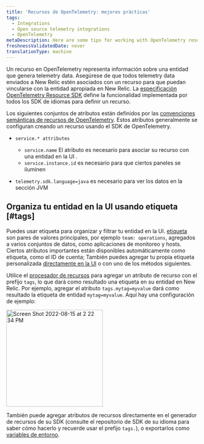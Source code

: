 ```yaml
---
title: 'Recursos de OpenTelemetry: mejores prácticas'
tags:
  - Integrations
  - Open source telemetry integrations
  - OpenTelemetry
metaDescription: Here are some tips for working with OpenTelemetry resources and New Relic.
freshnessValidatedDate: never
translationType: machine
---
```


Un recurso en OpenTelemetry representa información sobre una entidad que genera telemetry data. Asegúrese de que todos telemetry data enviados a New Relic estén asociados con un recurso para que puedan vincularse con la entidad apropiada en New Relic. La [especificación OpenTelemetry Resource SDK](https://github.com/open-telemetry/opentelemetry-specification/blob/main/specification/resource/sdk.md) define la funcionalidad implementada por todos los SDK de idiomas para definir un recurso.

Los siguientes conjuntos de atributos están definidos por las [convenciones semánticas de recursos de OpenTelemetry](https://github.com/open-telemetry/opentelemetry-specification/blob/main/specification/semantic-conventions.md). Estos atributos generalmente se configuran creando un recurso usando el SDK de OpenTelemetry.

* `service.* attributes`

  * `service.name` El atributo es necesario para asociar su recurso con una entidad en la UI .
  * `service.instance.id` es necesario para que ciertos paneles se iluminen

* `telemetry.sdk.language=java` es necesario para ver los datos en la sección JVM

## Organiza tu entidad en la UI usando etiqueta [#tags]

Puedes usar etiqueta para organizar y filtrar tu entidad en la UI. [etiqueta](/docs/new-relic-solutions/new-relic-one/core-concepts/use-tags-help-organize-find-your-data/) son pares de valores principales, por ejemplo `team: operations`, agregados a varios conjuntos de datos, como aplicaciones de monitoreo y hosts. Ciertos atributos importantes están disponibles automáticamente como etiqueta, como el ID de cuenta; También puedes agregar tu propia etiqueta personalizada [directamente en la UI](/docs/new-relic-solutions/new-relic-one/core-concepts/use-tags-help-organize-find-your-data/#add-tags) o con uno de los métodos siguientes.

Utilice el [procesador de recursos](https://github.com/open-telemetry/opentelemetry-collector-contrib/tree/main/processor/resourceprocessor) para agregar un atributo de recurso con el prefijo `tags`, lo que dará como resultado una etiqueta en su entidad en New Relic. Por ejemplo, agregar el atributo `tags.mytag=myvalue` dará como resultado la etiqueta de entidad `mytag=myvalue`. Aquí hay una configuración de ejemplo:

<img
  width="254"
  alt="Screen Shot 2022-08-15 at 2 22 34 PM"
  src="https://user-images.githubusercontent.com/48657837/184720791-d2040326-55e6-4932-a4da-87d5ed4e6801.png"
/>

También puede agregar atributos de recursos directamente en el generador de recursos de su SDK (consulte el repositorio de SDK de su idioma para saber cómo hacerlo y recuerde usar el prefijo `tags.`), o exportarlos como [variables de entorno](https://opentelemetry.io/docs/concepts/sdk-configuration/general-sdk-configuration/#otel_resource_attributes).